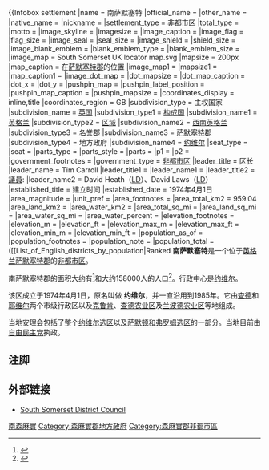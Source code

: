 {{noteTA
|T = zh-hans:南萨默塞特; zh-hant:南森麻實; 
|1 = zh-hans:萨默塞特; zh-hant:森麻實; 
}}

{{Infobox settlement
<!--See Template:Infobox Settlement for additional fields that may be available-->
<!--See the Table at Infobox Settlement for all fields and descriptions of usage-->
<!-- Basic info  ---------------->
|name                   = 南萨默塞特
|official_name          = 
|other_name             =
|native_name            = 
|nickname               = 
|settlement_type        = [[非都市区|非都市区]]
|total_type             = 
|motto                  =
<!-- images and maps  ----------->
|image_skyline          = 
|imagesize              = 
|image_caption          = 
|image_flag             = 
|flag_size              =
|image_seal             = 
|seal_size              =
|image_shield           = 
|shield_size            =
|image_blank_emblem     =
|blank_emblem_type      =
|blank_emblem_size      =
|image_map              = South Somerset UK locator map.svg
|mapsize                = 200px
|map_caption            = 在[[萨默塞特郡|萨默塞特郡]]的位置
|image_map1             = 
|mapsize1               = 
|map_caption1           = 
|image_dot_map          =
|dot_mapsize            =
|dot_map_caption        =
|dot_x =  |dot_y =
|pushpin_map            = <!-- the name of a location map as per http://en.wikipedia.org/wiki/Template:Location_map -->
|pushpin_label_position = <!-- the position of the pushpin label: left, right, top, bottom, none -->
|pushpin_map_caption    =
|pushpin_mapsize        =
<!-- Location ------------------>
|coordinates_display = inline,title
|coordinates_region = GB
|subdivision_type = 主权国家
|subdivision_name = [[英国|英国]]
|subdivision_type1 = [[构成国|构成国]]
|subdivision_name1 = [[英格兰|英格兰]]
|subdivision_type2 = [[区域|区域]]
|subdivision_name2 = [[西南英格兰|西南英格兰]]
|subdivision_type3 = [[名誉郡|名誉郡]]
|subdivision_name3 = [[萨默塞特郡|萨默塞特郡]]
|subdivision_type4 = 地方政府
|subdivision_name4 = [[约维尔|约维尔]]
<!-- Smaller parts (e.g. boroughs of a city) and seat of government -->
|seat_type              =
|seat                   =
|parts_type             =
|parts_style            = 
|parts                  = 
|p1                     =
|p2                     =
<!-- Politics ----------------->
|government_footnotes   =
|government_type        = [[非都市区|非都市区]]
|leader_title           = 区长
|leader_name            = Tim Carroll
|leader_title1          = 
|leader_name1           = {{English district control|GSS=E07000189}}
|leader_title2          =  [[英国下议院|議員]]:
|leader_name2           = David Heath（[[自由民主党_(英国)|LD]]）、David Laws（[[自由民主党_(英国)|LD]]）
|established_title      =  建立时间
|established_date       = 1974年4月1日
<!-- Area    --------------------->
|area_magnitude         = 
|unit_pref                = <!--Enter: Imperial, to display imperial  before metric-->
|area_footnotes           =
|area_total_km2           = 959.04
|area_land_km2            = <!--See table @ Template:Infobox Settlement for details on unit conversion-->
|area_water_km2           =
|area_total_sq_mi         =
|area_land_sq_mi          =
|area_water_sq_mi         =
|area_water_percent       =
<!-- Elevation -------------------------->
|elevation_footnotes    =  <!--for references: use <ref> tags-->
|elevation_m            = 
|elevation_ft           =
|elevation_max_m            = 
|elevation_max_ft           =
|elevation_min_m            = 
|elevation_min_ft           =
<!-- Population   ----------------------->
|population_as_of               = {{English statistics year}}
|population_footnotes           =
|population_note                =
|population_total               = {{English district population|GSS = E07000189}} ([[List_of_English_districts_by_population|Ranked {{English district rank]])
|population_density_km2         = <!--For automatic calculation, any density field may contain: auto -->
|population_density_sq_mi       =
<!-- General information  --------------->
|timezone=[[GMT|GMT]]
|utc_offset=0
|timezone_DST=[[BST|BST]]
|utc_offset_DST=+1
|coor_pinpoint         =<!-- can be used to specify exactly where/what the coordinates refer to -->
|coordinates_type       = 
|latd= |latm= |lats= |latNS=
|longd= |longm= |longs= |longEW=
<!-- Area/postal codes & others -------->
|postal_code_type       =  邮编
|postal_code            = BA7-10 BA20-22
|area_code              = 01935/01963
|website                = http://www.southsomerset.gov.uk/
|footnotes              = 
}}
{{kml}}
'''南萨默塞特'''是一个位于[[英格兰|英格兰]][[萨默塞特郡|萨默塞特郡]]的[[非都市区|非都市区]]。

南萨默塞特郡的面积大约有{{convert|370|sqmi|km2|0}}<ref>{{cite web|url=http://www.southsomerset.gov.uk/media/15589/Economic%20Profile%20An_Introduction_to_South_Somerset.pdf|title=An introduction to South Somerset|publisher=South Somerset District Council|accessdate=6 June 2012|archive-date=2014-11-29|archive-url=https://web.archive.org/web/20141129052617/http://www.southsomerset.gov.uk/media/15589/Economic%20Profile%20An_Introduction_to_South_Somerset.pdf|dead-url=no}}</ref>和大约158000人的人口<ref>{{cite web|url=http://www.southsomerset.gov.uk/index.jsp?articleid=1940|title=Population of South Somerset|publisher=South Somerset District Council|accessdate=2009-07-11|archive-url=https://web.archive.org/web/20071030184947/http://www.southsomerset.gov.uk/index.jsp?articleid=1940|archive-date=2007-10-30|dead-url=yes}}</ref>。行政中心是[[约维尔|约维尔]]。

该区成立于1974年4月1日，原名叫做 '''约维尔'''，并一直沿用到1985年。它由[[查德|查德]]和[[耶维尔|耶维尔]]两个市级行政区以及[[克鲁肯|克鲁肯]]、[[查德农业区|查德农业区]]及[[兰波德农业区|兰波德农业区]]等地组成。

当地安理会包括了整个[[约维尔_(英国国会选区)|约维尔选区]]以及[[萨默顿和弗罗姆_(英国国会选区)|萨默顿和弗罗姆选区]]的一部分。当地目前由[[自由民主党_(英国)|自由民主党]]执政。

==注脚==
{{Reflist}}

==外部链接==
*[http://www.southsomerset.gov.uk/ South Somerset District Council]{{Wayback|url=http://www.southsomerset.gov.uk/ |date=20140703124829 }}


[[Category:南森麻實|]]
[[Category:森麻實郡地方政府|Category:森麻實郡地方政府]]
[[Category:森麻實郡非都市區|Category:森麻實郡非都市區]]